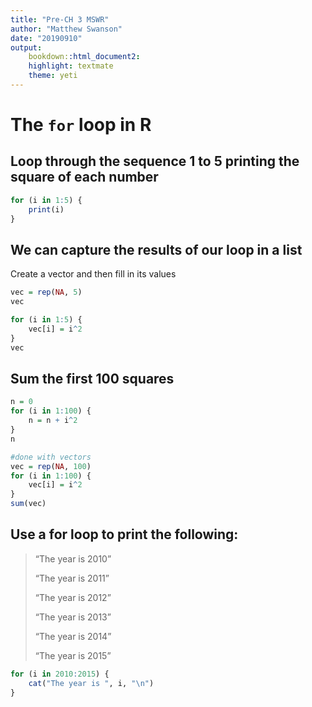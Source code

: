 ```yaml
---
title: "Pre-CH 3 MSWR"
author: "Matthew Swanson"
date: "20190910"
output:
    bookdown::html_document2:
    highlight: textmate
    theme: yeti
---
```


# The `for` loop in R

## Loop through the sequence 1 to 5 printing the square of each number

```r
for (i in 1:5) {
    print(i)
}
```

## We can capture the results of our loop in a list

Create a vector and then fill in its values

```r
vec = rep(NA, 5)
vec

for (i in 1:5) {
    vec[i] = i^2
}
vec
```


## Sum the first 100 squares

```r
n = 0
for (i in 1:100) {
    n = n + i^2
}
n

#done with vectors
vec = rep(NA, 100)
for (i in 1:100) {
    vec[i] = i^2
}
sum(vec)
```


## Use a for loop to print the following:

> “The year is 2010”
>
> “The year is 2011”
>
> “The year is 2012”
>
> “The year is 2013”
>
> “The year is 2014”
>
> “The year is 2015”

```r
for (i in 2010:2015) {
    cat("The year is ", i, "\n")
}
```

